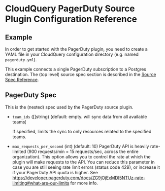 # CloudQuery PagerDuty Source Plugin Configuration Reference

## Example

In order to get started with the PagerDuty plugin, you need to create a YAML file in your CloudQuery configuration directory (e.g. named `pagerduty.yml`).

This example connects a single PagerDuty subscription to a Postgres destination. The (top level) source spec section is described in the [Source Spec Reference](/docs/reference/source-spec).

<Configuration/>

## PagerDuty Spec

This is the (nested) spec used by the PagerDuty source plugin.

- `team_ids` ([]string) (default: empty. will sync data from all available teams)

  If specified, limits the sync to only resources related to the specified teams.

- `max_requests_per_second` (int) (default: 10)
  PagerDuty API is heavily rate-limited (900 requests/min = 15 requests/sec, across the entire organization). 
  This option allows you to control the rate at which the plugin will make requests to the API. 
  You can reduce this parameter in case you are still seeing rate limit errors (status code 429), or increase
  it if your PagerDuty API quota is higher. See https://developer.pagerduty.com/docs/ZG9jOjExMDI5NTUz-rate-limiting#what-are-our-limits for more info.
